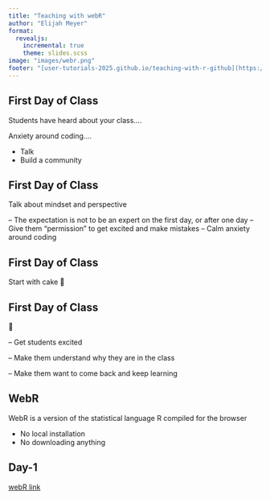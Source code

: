 ```yaml
---
title: "Teaching with webR"
author: "Elijah Meyer"
format: 
  revealjs:
    incremental: true 
    theme: slides.scss
image: "images/webr.png"
footer: "[user-tutorials-2025.github.io/teaching-with-r-github](https://user-tutorials-2025.github.io/teaching-with-r-github)"
---
```


## First Day of Class

Students have heard about your class....

Anxiety around coding....

-   Talk
-   Build a community

## First Day of Class

Talk about mindset and perspective

-- The expectation is not to be an expert on the first day, or after one day -- Give them "permission" to get excited and make mistakes -- Calm anxiety around coding

## First Day of Class

Start with cake 🍰

## First Day of Class

🍰

-- Get students excited

-- Make them understand why they are in the class

-- Make them want to come back and keep learning

## WebR

WebR is a version of the statistical language R compiled for the browser

-   No local installation
-   No downloading anything

## Day-1

[webR link]()

